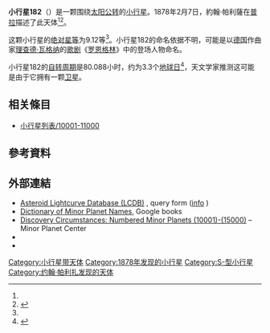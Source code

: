 {{Infobox planet
 | minorplanet     = yes
 | name            = 182 Elsa
 | background      = #D6D6D6
 | image = 
 | image_size      = 
 | caption         =
 | discovery_ref   =  <ref name="MPC-object" />
 | discoverer      = [[約翰·帕利薩|約翰·帕利薩]]
 | discovery_site  = [[普拉|普拉]]
 | discovered      = 1878年2月7日
 | mpc_name        = 182 Elsa
 | alt_names       = 182 Elsa
 | pronounced      = 
 | named_after     = <ref name="MPC-object" />
 | mp_category     = [[主帶小行星|主帶小行星]] <ref name="MPC-object" /><ref name="jpldata" />
 | orbit_ref       = <ref name="a">[http://ssd.jpl.nasa.gov/sbdb.cgi?sstr=182 182] {{Wayback|url=http://ssd.jpl.nasa.gov/sbdb.cgi?sstr=182 |date=20200803135302 }}，小行星數據庫瀏覽器（JPL Small-Body Database Browser）－[[美国国家航空航天局|美国国家航空航天局]]喷气推进实验室</ref>
 | epoch           = 2018-03-23.0（[[儒略日|JD]] 2458200.5）
 | uncertainty     = 0
 | observation_arc = 
 | aphelion = {{convert|2.866|AU|km|3|abbr=on|lk=out}}
 | perihelion      = {{convert|1.9690026|AU|km|3|abbr=on}}
 | semimajor       = 2.4176472
 | eccentricity    = 0.1855707
 | period          = 3.76[[儒略年|yr]]
 | mean_anomaly    = 177.38194[[度|°]]
 | mean_motion     = {{Deg2DMS|0.26218900|sup=ms}} / day
 | inclination     = 2.00469
 | asc_node        = 107.19582°
 | arg_peri        = 310.62156
 | mean_diameter   = 
 | rotation        = 
 | albedo          =
 | spectral_type   =
 | abs_magnitude   = 9.12<ref name="jpldata" />
}}
'''小行星182'''（{{lang-en|182 Elsa}}）是一颗围绕[[太阳|太阳]][[公转|公转]]的[[小行星|小行星]]。1878年2月7日，約翰·帕利薩在[[普拉|普拉]]描述了此天体<ref name="a" /><ref>{{cite news|title=小行星列表|url=http://cfa-www.harvard.edu/iau/lists/NumberedMPs.txt|accessdate=2018-10-19|newspaper=哈佛大学|archive-date=2008-05-17|archive-url=https://web.archive.org/web/20080517010638/http://cfa-www.harvard.edu/iau/lists/NumberedMPs.txt|dead-url=no}}</ref>。

这颗小行星的[[绝对星等|绝对星等]]为9.12等<ref name="a" />。小行星182的命名依据不明，可能是以[[德国|德国]]作曲家[[理查德·瓦格纳|理查德·瓦格纳]]的[[歌剧|歌剧]]《[[罗恩格林|罗恩格林]]》中的登场人物命名。

小行星182的[[自转周期|自转周期]]是80.088小时，约为3.3个[[地球日|地球日]]<ref name="Pilcher-2009e">{{Cite journal
  |first1     = Frederick |last1 = Pilcher
  |first2     = Vladimir |last2 = Benishek
  |first3     = Richard |last3 = Krajewski
  |date       = April 2009
  |title      = Period Determination for 182 Elsa: A Collaboration Triumph
  |url        = http://adsabs.harvard.edu/cgi-bin/bib_query?bibcode=2009MPBu...36...40P
  |journal    = The Minor Planet Bulletin
  |volume     = 36
  |issue      = 2
  |page       = 40
  |issn       = 1052-8091
  |bibcode    = 2009MPBu...36...40P
  |access-date= 29 May 2018}}</ref>，天文学家推测这可能是由于它拥有一颗[[小行星卫星|卫星]]。

== 相关條目 ==
*[[小行星列表/10001-11000|小行星列表/10001-11000]]

== 參考資料 ==
{{reflist|refs=

<ref name="jpldata">{{cite web
 |type         = 2018-01-26 last obs.
 |title        = JPL Small-Body Database Browser:182 Elsa-182 Elsa
 |url          = https://ssd.jpl.nasa.gov/sbdb.cgi?sstr=182
 |publisher    = [[Jet_Propulsion_Laboratory|Jet Propulsion Laboratory]]
 |accessdate   = 28 March 2018
 |archive-date = 2020-08-03
 |archive-url  = https://web.archive.org/web/20200803135302/https://ssd.jpl.nasa.gov/sbdb.cgi?sstr=182
 |dead-url     = no
}}</ref>

<ref name="MPC-object">{{cite web
  |title      = 182 Elsa
  |work      = Minor Planet Center
  |url      = https://www.minorplanetcenter.net/db_search/show_object?object_id=182
  |accessdate      = 28 March 2018
  |archive-date      = 2018-06-12
  |archive-url      = https://web.archive.org/web/20180612135752/https://www.minorplanetcenter.net/db_search/show_object?object_id=182
  |dead-url      = no
  }}</ref>

}}

==  外部連結 ==
* [http://www.minorplanet.info/PHP/lcdbsummaryquery.php Asteroid Lightcurve Database (LCDB)] {{Wayback|url=http://www.minorplanet.info/PHP/lcdbsummaryquery.php |date=20171210173955 }}, query form ([http://www.minorplanet.info/lightcurvedatabase.html info] {{Wayback|url=http://www.minorplanet.info/lightcurvedatabase.html |date=20171216050541 }})
* [https://books.google.com/books?id=aeAg1X7afOoC&pg Dictionary of Minor Planet Names], Google books
* [http://www.minorplanetcenter.net/iau/lists/NumberedMPs010001.html Discovery Circumstances: Numbered Minor Planets (10001)-(15000)] {{Wayback|url=http://www.minorplanetcenter.net/iau/lists/NumberedMPs010001.html |date=20180612162317 }} – Minor Planet Center
* {{AstDys|182}}
* {{JPL small body}}

{{Minor Planet Number|[[小行星181|小行星181]]|[[小行星183|小行星183]]}}
{{小天体}}

[[Category:小行星带天体|Category:小行星带天体]]
[[Category:1878年发现的小行星|Category:1878年发现的小行星]]
[[Category:S-型小行星|Category:S-型小行星]]
[[Category:约翰·帕利扎发现的天体|Category:约翰·帕利扎发现的天体]]